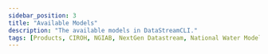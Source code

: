 ```yaml
---
sidebar_position: 3
title: "Available Models"
description: "The available models in DataStreamCLI."
tags: [Products, CIROH, NGIAB, NextGen Datastream, National Water Model]
---
```


<!-- TODO: The information present here would really benefit from being translated to the general tab. -->


<GitHubReadme username="CIROH-UA" repo="datastreamCLI" subfolder="docs" readmeFileName="NGEN_MODELS.md" trimTitle="false"/>